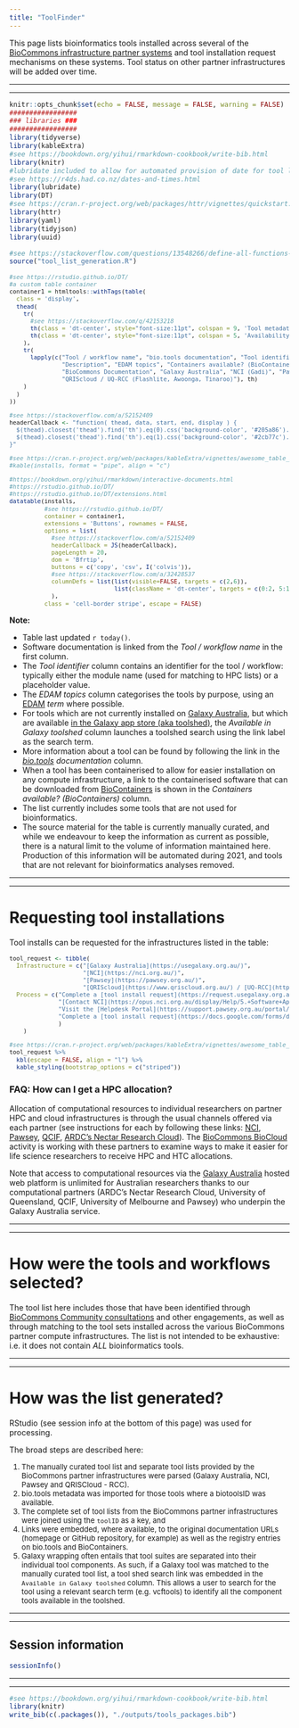 ```yaml
---
title: "ToolFinder"
---
```


<style type="text/css">
.main-container {
  max-width: 1500px;
  margin-left: auto;
  margin-right: auto;
}
</style>


This page lists bioinformatics tools installed across several of the [BioCommons infrastructure partner systems](http://support.biocommons.org.au/support/solutions/articles/6000251977-compute-systems-at-the-biocommons-partner-infrastructures) and tool installation request mechanisms on these systems. Tool status on other partner infrastructures will be added over time.

-----

-----

```r
knitr::opts_chunk$set(echo = FALSE, message = FALSE, warning = FALSE)
#################
### libraries ###
#################
library(tidyverse)
library(kableExtra)
#see https://bookdown.org/yihui/rmarkdown-cookbook/write-bib.html
library(knitr)
#lubridate included to allow for automated provision of date for tool list update
#see https://r4ds.had.co.nz/dates-and-times.html
library(lubridate)
library(DT)
#see https://cran.r-project.org/web/packages/httr/vignettes/quickstart.html
library(httr)
library(yaml)
library(tidyjson)
library(uuid)
```

```r
#see https://stackoverflow.com/questions/13548266/define-all-functions-in-one-r-file-call-them-from-another-r-file-how-if-pos
source("tool_list_generation.R")
```

<a name="tool_information"></a>

<font size="2">
```r

#see https://rstudio.github.io/DT/
#a custom table container
container1 = htmltools::withTags(table(
  class = 'display',
  thead(
    tr(
      #see https://stackoverflow.com/q/42153218
      th(class = 'dt-center', style="font-size:11pt", colspan = 9, 'Tool metadata'),
      th(class = 'dt-center', style="font-size:11pt", colspan = 5, 'Availability on Australian compute infrastructures')
    ),
    tr(
      lapply(c("Tool / workflow name", "bio.tools documentation", "Tool identifier (module name / bio.tools ID / placeholder)",
               "Description", "EDAM topics", "Containers available? (BioContainers)", "License", "Available in Galaxy toolshed", 
               "BioCommons Documentation", "Galaxy Australia", "NCI (Gadi)", "Pawsey (Zeus)", "Pawsey (Magnus)", 
               "QRIScloud / UQ-RCC (Flashlite, Awoonga, Tinaroo)"), th)
    )
  )
))

#see https://stackoverflow.com/a/52152409
headerCallback <- "function( thead, data, start, end, display ) {
  $(thead).closest('thead').find('th').eq(0).css('background-color', '#205a86').css('color', '#ffffff');
  $(thead).closest('thead').find('th').eq(1).css('background-color', '#2cb77c').css('color', '#ffffff');
}"

#see https://cran.r-project.org/web/packages/kableExtra/vignettes/awesome_table_in_html.html
#kable(installs, format = "pipe", align = "c")

#https://bookdown.org/yihui/rmarkdown/interactive-documents.html
#https://rstudio.github.io/DT/
#https://rstudio.github.io/DT/extensions.html
datatable(installs,
          #see https://rstudio.github.io/DT/
          container = container1, 
          extensions = 'Buttons', rownames = FALSE,
          options = list(
            #see https://stackoverflow.com/a/52152409
            headerCallback = JS(headerCallback), 
            pageLength = 20, 
            dom = 'Bfrtip', 
            buttons = c('copy', 'csv', I('colvis')),
            #see https://stackoverflow.com/a/32428537
            columnDefs = list(list(visible=FALSE, targets = c(2,6)),
                              list(className = 'dt-center', targets = c(0:2, 5:13)))
            ), 
          class = 'cell-border stripe', escape = FALSE)

```
</font>

**Note:** 

- Table last updated ```r today()```.
- Software documentation is linked from the *Tool / workflow name* in the first column.
- The *Tool identifier* column contains an identifier for the tool / workflow: typically either the module name (used for matching to HPC lists) or a  placeholder value.
- The *EDAM topics* column categorises the tools by purpose, using an [EDAM](https://github.com/edamontology/edamontology) *term* where possible.
- For tools which are not currently installed on [Galaxy Australia](https://usegalaxy.org.au/), but which are available [in the Galaxy app store (aka toolshed)](https://toolshed.g2.bx.psu.edu/), the *Available in Galaxy toolshed* column launches a toolshed search using the link label as the search term.
- More information about a tool can be found by following the link in the *[bio.tools](https://bio.tools/) documentation* column.
- When a tool has been containerised to allow for easier installation on any compute infrastructure, a link to the containerised software that can be downloaded from [BioContainers](https://biocontainers.pro/#/) is shown in the *Containers available? (BioContainers)* column.
- The list currently includes some tools that are not used for bioinformatics.
- The source material for the table is currently manually curated, and while we endeavour to keep the information as current as possible, there is a natural limit to the volume of information maintained here. Production of this information will be automated during 2021, and tools that are not relevant for bioinformatics analyses removed.

-----

-----

<a name="tool_request"></a>

# Requesting tool installations

Tool installs can be requested for the infrastructures listed in the table:

<font size="2">
```r

tool_request <- tibble(
  Infrastructure = c("[Galaxy Australia](https://usegalaxy.org.au/)",
                     "[NCI](https://nci.org.au/)",
                     "[Pawsey](https://pawsey.org.au/)",
                     "[QRIScloud](https://www.qriscloud.org.au/) / [UQ-RCC](https://rcc.uq.edu.au/)"),
  Process = c("Complete a [tool install request](https://request.usegalaxy.org.au/)",
              "[Contact NCI](https://opus.nci.org.au/display/Help/5.+Software+Applications)",
              "Visit the [Helpdesk Portal](https://support.pawsey.org.au/portal/servicedesk/customer/portal) or email: [help@pawsey.org.au](help@pawsey.org.au) with your request",
              "Complete a [tool install request](https://docs.google.com/forms/d/e/1FAIpQLSefKCBkZbTQ-dUyU-pd4ZypkA-TA5GiMgpsJ2slWmD-B6elEg/viewform)"
              )
    )

#see https://cran.r-project.org/web/packages/kableExtra/vignettes/awesome_table_in_html.html
tool_request %>%
  kbl(escape = FALSE, align = "l") %>%
  kable_styling(bootstrap_options = c("striped"))

```
</font>

### FAQ: How can I get a HPC allocation?

Allocation of computational resources to individual researchers on partner HPC and cloud infrastructures is through the usual channels offered via each partner (see instructions for each by following these links: [NCI](https://nci.org.au/users/how-access-nci), [Pawsey](https://support.pawsey.org.au/documentation/display/US/Getting+Access), [QCIF](https://www.qcif.edu.au/services/computing/), [ARDC's Nectar Research Cloud](http://cloud.nectar.org.au/start-now/)). The [BioCommons BioCloud](https://www.biocommons.org.au/biocloud) activity is working with these partners to examine ways to make it easier for life science researchers to receive HPC and HTC allocations.

Note that access to computational resources via the [Galaxy Australia](https://usegalaxy.org.au/) hosted web platform is unlimited for Australian researchers thanks to our computational partners (ARDC's Nectar Research Cloud, University of Queensland, QCIF, University of Melbourne and Pawsey) who underpin the Galaxy Australia service.  

-----

-----

# How were the tools and workflows selected?

The tool list here includes those that have been identified through [BioCommons Community consultations](https://www.biocommons.org.au/get-involved) and other engagements, as well as through matching to the tool sets installed across the various BioCommons partner compute infrastructures. The list is not intended to be exhaustive: i.e. it does not contain *ALL* bioinformatics tools.

-----

-----

# How was the list generated?

RStudio (see session info at the bottom of this page) was used for processing. 

The broad steps are described here:

<font size="2">

1. The manually curated tool list and separate tool lists provided by the BioCommons partner infrastructures were parsed (Galaxy Australia, NCI, Pawsey and QRISCloud - RCC).
2. bio.tools metadata was imported for those tools where a biotoolsID was available.
3. The complete set of tool lists from the BioCommons partner infrastructures were joined using the ```toolID``` as a key, and 
4. Links were embedded, where available, to the original documentation URLs (homepage or GitHub repository, for example) as well as the registry entries on bio.tools and BioContainers.
5. Galaxy wrapping often entails that tool suites are separated into their individual tool components. As such, if a Galaxy tool was matched to the manually curated tool list, a tool shed search link was embedded in the ```Available in Galaxy toolshed``` column. This allows a user to search for the tool using a relevant search term (e.g. vcftools) to identify all the component tools available in the toolshed.

</font>

-----

-----

## Session information

```r
sessionInfo()
```

-----

-----

```r
#see https://bookdown.org/yihui/rmarkdown-cookbook/write-bib.html
library(knitr)
write_bib(c(.packages()), "./outputs/tools_packages.bib")
```

